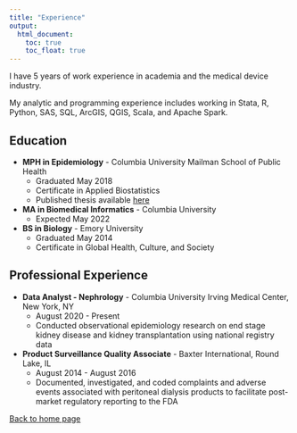 ```yaml
---
title: "Experience"
output: 
  html_document:
    toc: true
    toc_float: true
---
```


I have 5 years of work experience in academia and the medical device industry.

My analytic and programming experience includes working in Stata, R, Python, SAS, SQL, ArcGIS, QGIS, Scala, and Apache Spark.

## Education

* **MPH in Epidemiology** - Columbia University Mailman School of Public Health
  - Graduated May 2018
  - Certificate in Applied Biostatistics
  - Published thesis available [here](https://cjasn.asnjournals.org/content/14/10/1500)

* **MA in Biomedical Informatics** - Columbia University
  - Expected May 2022
  
* **BS in Biology** - Emory University
  - Graduated May 2014
  - Certificate in Global Health, Culture, and Society

## Professional Experience
* **Data Analyst - Nephrology** - Columbia University Irving Medical Center, New York, NY
  - August 2020 - Present
  - Conducted observational epidemiology research on end stage kidney disease and kidney transplantation using national registry data
  
* **Product Surveillance Quality Associate** - Baxter International, Round Lake, IL
  - August 2014 - August 2016
  - Documented, investigated, and coded complaints and adverse events associated with peritoneal dialysis products to facilitate post-market regulatory reporting to the FDA

[Back to home page](index.html)





